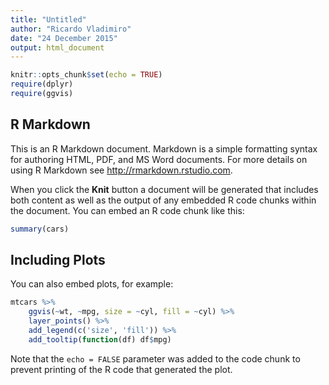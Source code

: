 ```yaml
---
title: "Untitled"
author: "Ricardo Vladimiro"
date: "24 December 2015"
output: html_document
---
```


```r
knitr::opts_chunk$set(echo = TRUE)
require(dplyr)
require(ggvis)
```

## R Markdown

This is an R Markdown document. Markdown is a simple formatting syntax for authoring HTML, PDF, and MS Word documents. For more details on using R Markdown see <http://rmarkdown.rstudio.com>.

When you click the **Knit** button a document will be generated that includes both content as well as the output of any embedded R code chunks within the document. You can embed an R code chunk like this:

```r
summary(cars)
```

## Including Plots

You can also embed plots, for example:

```r
mtcars %>%
    ggvis(~wt, ~mpg, size = ~cyl, fill = ~cyl) %>%
    layer_points() %>%
    add_legend(c('size', 'fill')) %>%
    add_tooltip(function(df) df$mpg)
```

Note that the `echo = FALSE` parameter was added to the code chunk to prevent printing of the R code that generated the plot.
